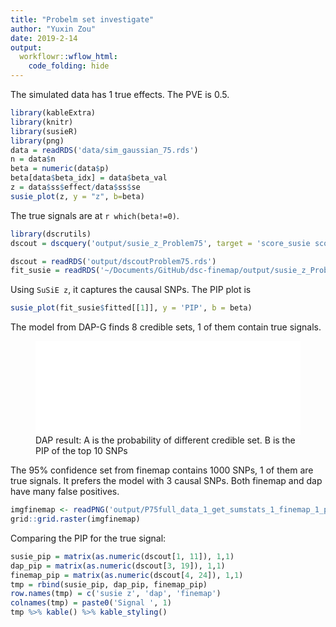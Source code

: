 ```yaml
---
title: "Probelm set investigate"
author: "Yuxin Zou"
date: 2019-2-14
output: 
  workflowr::wflow_html:
    code_folding: hide
---
```


The simulated data has 1 true effects. The PVE is 0.5.

```r
library(kableExtra)
library(knitr)
library(susieR)
library(png)
data = readRDS('data/sim_gaussian_75.rds')
n = data$n
beta = numeric(data$p)
beta[data$beta_idx] = data$beta_val
z = data$ss$effect/data$ss$se
susie_plot(z, y = "z", b=beta)
```

The true signals are at `r which(beta!=0)`.

```r
library(dscrutils)
dscout = dscquery('output/susie_z_Problem75', target = 'score_susie score_dap score_finemap score_susie.total score_susie.valid score_susie.size score_susie.purity score_susie.top score_susie.objective score_susie.converged score_susie.overlap score_susie.signal_pip score_dap.total score_dap.valid score_dap.size score_dap.avgr2 score_dap.top score_dap.overlap score_dap.signal_pip score_finemap.total score_finemap.valid score_finemap.size score_finemap.signal_pip')
```

```r
dscout = readRDS('output/dscoutProblem75.rds')
fit_susie = readRDS('~/Documents/GitHub/dsc-finemap/output/susie_z_Problem75/susie_z/full_data_1_get_sumstats_1_susie_z_1.rds')
```

Using `SuSiE z`, it captures the causal SNPs. The PIP plot is
```r
susie_plot(fit_susie$fitted[[1]], y = 'PIP', b = beta)
```

The model from DAP-G finds 8 credible sets, 1 of them contain true signals. 

![DAP result: A is the probability of different credible set. B is the PIP of the top 10 SNPs](output/P75full_data_1_get_sumstats_1_dap_z_1_plot_dap_1.plot_file.pdf){width=100%}

The 95% confidence set from finemap contains 1000 SNPs, 1 of them are true signals. It prefers the model with 3 causal SNPs. Both finemap and dap have many false positives. 

```r
imgfinemap <- readPNG('output/P75full_data_1_get_sumstats_1_finemap_1_plot_finemap_1.plot_file.png')
grid::grid.raster(imgfinemap)
```

Comparing the PIP for the true signal:
```r
susie_pip = matrix(as.numeric(dscout[1, 11]), 1,1)
dap_pip = matrix(as.numeric(dscout[3, 19]), 1,1)
finemap_pip = matrix(as.numeric(dscout[4, 24]), 1,1)
tmp = rbind(susie_pip, dap_pip, finemap_pip)
row.names(tmp) = c('susie z', 'dap', 'finemap')
colnames(tmp) = paste0('Signal ', 1)
tmp %>% kable() %>% kable_styling()
```


















